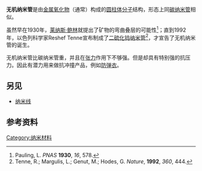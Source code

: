 '''无机纳米管'''是由[[金属氧化物|金属氧化物]]（通常）构成的[[圆柱体|圆柱体]][[分子|分子]]结构，形态上同[[碳纳米管|碳纳米管]]相似。

虽然早在1930年，[[莱纳斯·鲍林|莱纳斯·鲍林]]就提出了矿物的弯曲叠层的可能性<ref>Pauling, L. ''PNAS'' '''1930''', ''16'', 578.</ref>；直到1992年，以色列科学家Reshef Tenne宣布制成了[[二硫化钨|二硫化钨]][[纳米管|纳米管]]<ref>Tenne, R.; Margulis, L.; Genut, M.; Hodes, G. ''Nature'', '''1992''', ''360'', 444.</ref>，才宣告了无机纳米管的诞生。

无机纳米管比碳纳米管重，并且在[[张力|张力]]作用下不够强。但是却具有特别强的抗压力。因此有潜力用来做抗冲撞产品，例如[[防弹衣|防弹衣]]。

==另见==
*[[纳米线|纳米线]]

==参考资料==
<references/>

[[Category:纳米材料|Category:纳米材料]]
